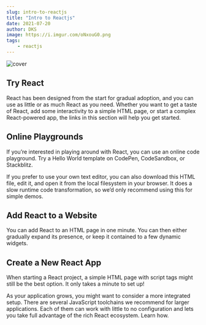 ```yaml
---
slug: intro-to-reactjs
title: "Intro to Reactjs"
date: 2021-07-20
author: DKS
image: https://i.imgur.com/oNxouG0.png
tags:
    - reactjs
---
```


![cover](https://i.imgur.com/oNxouG0.png)

## Try React

React has been designed from the start for gradual adoption, and you can use as little or as much React as you need.
Whether you want to get a taste of React, add some interactivity to a simple HTML page, or start a complex React-powered
app, the links in this section will help you get started.

## Online Playgrounds

If you’re interested in playing around with React, you can use an online code playground. Try a Hello World template on
CodePen, CodeSandbox, or Stackblitz.

If you prefer to use your own text editor, you can also download this HTML file, edit it, and open it from the local
filesystem in your browser. It does a slow runtime code transformation, so we’d only recommend using this for simple
demos.

## Add React to a Website

You can add React to an HTML page in one minute. You can then either gradually expand its presence, or keep it contained
to a few dynamic widgets.

## Create a New React App

When starting a React project, a simple HTML page with script tags might still be the best option. It only takes a
minute to set up!

As your application grows, you might want to consider a more integrated setup. There are several JavaScript toolchains
we recommend for larger applications. Each of them can work with little to no configuration and lets you take full
advantage of the rich React ecosystem. Learn how.
